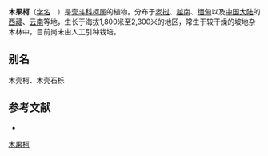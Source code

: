 {{Speciesbox
| name = 木果柯
| status = 
| status_system = 
| image =
| genus = Lithocarpus
| species = xylocarpus
| authority = (Kurz) Markg.
}}

'''木果柯'''（[[学名|学名]]：{{lang|la|''Lithocarpus xylocarpus''}}）是[[壳斗科|壳斗科]][[柯属|柯属]]的植物。分布于[[老挝|老挝]]、[[越南|越南]]、[[缅甸|缅甸]]以及[[中国大陆|中国大陆]]的[[西藏|西藏]]、[[云南|云南]]等地，生长于海拔1,800米至2,300米的地区，常生于较干燥的坡地杂木林中，目前尚未由人工引种栽培。

== 别名 ==
木壳柯、木壳石栎

== 参考文献 ==
<div class="references-small">
* {{cite web| url =http://www.bioinfo.cn/db05/KmzwSpecies.php?action=view&id=9068| title =木果柯| work =《中国高等植物数据库全库》| publisher =中国科学院微生物研究所| author =昆明植物研究所| accessdate =2009-02-24| deadurl =yes| archiveurl =https://web.archive.org/web/20160305053948/http://www.bioinfo.cn/db05/KmzwSpecies.php?action=view&id=9068| archivedate =2016-03-05}}
</div>
{{Taxonbar|from=Q11093027}}

[[Category:柯属|木果柯]]


{{植物小作品}}